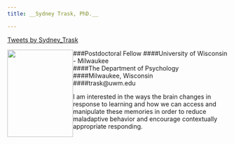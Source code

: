 ```yaml
---
title: __Sydney Trask, PhD.__

---
```

<a class="twitter-timeline" data-width="400" data-height="1000" href="https://twitter.com/Sydney_Trask">Tweets by Sydney_Trask</a> <script async src="//platform.twitter.com/widgets.js" charset="utf-8"></script>

<img src="./photos/trask_profile.jpg" style="float:left" height="200px" width="150px" />

###Postdoctoral Fellow
####University of Wisconsin - Milwaukee  
####The Department of Psychology
####Milwaukee, Wisconsin  
####trask@uwm.edu

I am interested in the ways the brain changes in response to learning and how we can access and manipulate these memories in order to reduce maladaptive behavior and encourage contextually appropriate responding. 





